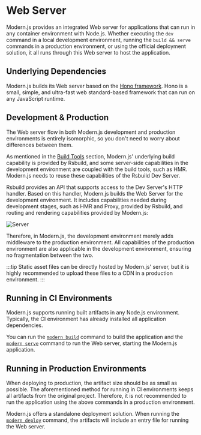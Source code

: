 # Web Server

Modern.js provides an integrated Web server for applications that can run in any container environment with Node.js. Whether executing the `dev` command in a local development environment, running the `build && serve` commands in a production environment, or using the official deployment solution, it all runs through this Web server to host the application.

## Underlying Dependencies

Modern.js builds its Web server based on the [Hono framework](https://hono.dev/). Hono is a small, simple, and ultra-fast web standard-based framework that can run on any JavaScript runtime.

## Development & Production

The Web server flow in both Modern.js development and production environments is entirely isomorphic, so you don't need to worry about differences between them.

As mentioned in the [Build Tools](/guides/concept/builder) section, Modern.js' underlying build capability is provided by Rsbuild, and some server-side capabilities in the development environment are coupled with the build tools, such as HMR. Modern.js needs to reuse these capabilities of the Rsbuild Dev Server.

Rsbuild provides an API that supports access to the Dev Server's HTTP handler. Based on this handler, Modern.js builds the Web Server for the development environment. It includes capabilities needed during development stages, such as HMR and Proxy, provided by Rsbuild, and routing and rendering capabilities provided by Modern.js:

![Server](https://lf3-static.bytednsdoc.com/obj/eden-cn/nuvjhpqnuvr/modern-website/web-server-modern.jpeg)

Therefore, in Modern.js, the development environment merely adds middleware to the production environment. All capabilities of the production environment are also applicable in the development environment, ensuring no fragmentation between the two.

:::tip
Static asset files can be directly hosted by Modern.js' server, but it is highly recommended to upload these files to a CDN in a production environment.
:::

## Running in CI Environments

Modern.js supports running built artifacts in any Node.js environment. Typically, the CI environment has already installed all application dependencies.

You can run the [`modern build`](/apis/app/commands#modern-build) command to build the application and the [`modern serve`](/apis/app/commands#modern-serve) command to run the Web server, starting the Modern.js application.

## Running in Production Environments

When deploying to production, the artifact size should be as small as possible. The aforementioned method for running in CI environments keeps all artifacts from the original project. Therefore, it is not recommended to run the application using the above commands in a production environment.

Modern.js offers a standalone deployment solution. When running the [`modern deploy`](/apis/app/commands#modern-deploy) command, the artifacts will include an entry file for running the Web server.
